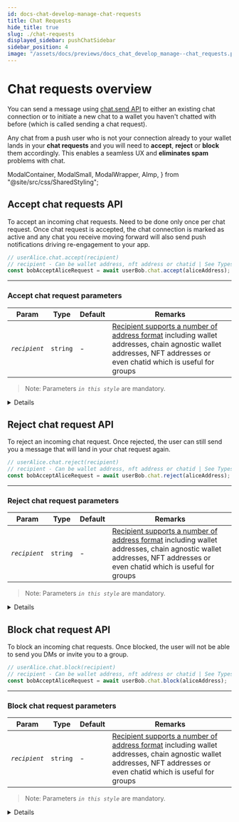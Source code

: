 ```yaml
---
id: docs-chat-develop-manage-chat-requests
title: Chat Requests
hide_title: true
slug: ./chat-requests
displayed_sidebar: pushChatSidebar
sidebar_position: 4
image: "/assets/docs/previews/docs_chat_develop_manage--chat_requests.png"
---
```


# Chat requests overview

You can send a message using [chat.send API](/docs/chat/build/send-message) to either an existing chat connection or to initiate a new chat to a wallet you haven't chatted with before (which is called sending a chat request).

Any chat from a push user who is not your connection already to your wallet lands in your **chat requests** and you will need to **accept**, **reject** or **block** them accordingly. This enables a seamless UX and **eliminates spam** problems with chat.

<head>
  <title>Manage Chat Requests | Push Chat | Push Documentation`}</title>
</head>

  ModalContainer,
  ModalSmall,
  ModalWrapper,
  AImp,
} from "@site/src/css/SharedStyling";

## Accept chat requests API

To accept an incoming chat requests. Need to be done only once per chat request. Once chat request is accepted, the chat connection is marked as active and any chat you receive moving forward will also send push notifications driving re-engagement to your app.

<Tabs className="codetabs" groupId="code-examples">
  <TabItem value="js" attributes={{className: "codetab js"}} default>

```typescript
// userAlice.chat.accept(recipient)
// recipient - Can be wallet address, nft address or chatid | See Types of Recipient for more info
const bobAcceptAliceRequest = await userBob.chat.accept(aliceAddress);
```

  </TabItem>
</Tabs>

---

### Accept chat request parameters

| Param         | Type     | Default | Remarks                                                                                                                                                                                                   |
| ------------- | -------- | ------- | --------------------------------------------------------------------------------------------------------------------------------------------------------------------------------------------------------- |
| _`recipient`_ | `string` | -       | [Recipient supports a number of address format](/docs/chat/build/types-of-recipient) including wallet addresses, chain agnostic wallet addresses, NFT addresses or even chatid which is useful for groups |

> Note: Parameters _`in this style`_ are mandatory.


<Details summary="Expected response">200 OK</Details>

## Reject chat request API

To reject an incoming chat request. Once rejected, the user can still send you a message that will land in your chat request again.

<Tabs className="codetabs" groupId="code-examples">
  <TabItem value="js" attributes={{className: "codetab js"}} default>

```typescript
// userAlice.chat.reject(recipient)
// recipient - Can be wallet address, nft address or chatid | See Types of Recipient for more info
const bobAcceptAliceRequest = await userBob.chat.reject(aliceAddress);
```

  </TabItem>
</Tabs>

---

### Reject chat request parameters

| Param         | Type     | Default | Remarks                                                                                                                                                                                                   |
| ------------- | -------- | ------- | --------------------------------------------------------------------------------------------------------------------------------------------------------------------------------------------------------- |
| _`recipient`_ | `string` | -       | [Recipient supports a number of address format](/docs/chat/build/types-of-recipient) including wallet addresses, chain agnostic wallet addresses, NFT addresses or even chatid which is useful for groups |

> Note: Parameters _`in this style`_ are mandatory.

<Details summary="Expected response">200 OK</Details>

## Block chat request API

To block an incoming chat requests. Once blocked, the user will not be able to send you DMs or invite you to a group.

<Tabs className="codetabs" groupId="code-examples">
  <TabItem value="js" attributes={{className: "codetab js"}} default>

```typescript
// userAlice.chat.block(recipient)
// recipient - Can be wallet address, nft address or chatid | See Types of Recipient for more info
const bobAcceptAliceRequest = await userBob.chat.block(aliceAddress);
```

  </TabItem>
</Tabs>

---

### Block chat request parameters

| Param         | Type     | Default | Remarks                                                                                                                                                                                                   |
| ------------- | -------- | ------- | --------------------------------------------------------------------------------------------------------------------------------------------------------------------------------------------------------- |
| _`recipient`_ | `string` | -       | [Recipient supports a number of address format](/docs/chat/build/types-of-recipient) including wallet addresses, chain agnostic wallet addresses, NFT addresses or even chatid which is useful for groups |

> Note: Parameters _`in this style`_ are mandatory.

<Details summary="Expected response">200 OK</Details>
